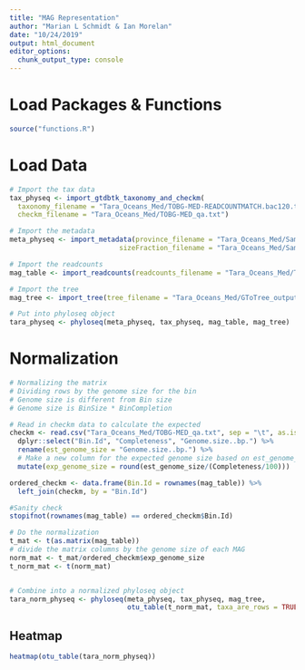 ```yaml
---
title: "MAG Representation"
author: "Marian L Schmidt & Ian Morelan"
date: "10/24/2019"
output: html_document
editor_options: 
  chunk_output_type: console
---
```


# Load Packages & Functions
```r
source("functions.R")
```



# Load Data

```r
# Import the tax data
tax_physeq <- import_gtdbtk_taxonomy_and_checkm(
  taxonomy_filename = "Tara_Oceans_Med/TOBG-MED-READCOUNTMATCH.bac120.tsv",
  checkm_filename = "Tara_Oceans_Med/TOBG-MED_qa.txt")

# Import the metadata
meta_physeq <- import_metadata(province_filename = "Tara_Oceans_Med/Sample-Province.tsv", 
                           sizeFraction_filename = "Tara_Oceans_Med/Sample-SizeFraction.tsv")

# Import the readcounts
mag_table <- import_readcounts(readcounts_filename = "Tara_Oceans_Med/TOBG-MED-TOTAL.readcounts")

# Import the tree
mag_tree <- import_tree(tree_filename = "Tara_Oceans_Med/GToTree_output.newick")

# Put into phyloseq object 
tara_physeq <- phyloseq(meta_physeq, tax_physeq, mag_table, mag_tree)
```

# Normalization
```r
# Normalizing the matrix 
# Dividing rows by the genome size for the bin
# Genome size is different from Bin size
# Genome size is BinSize * BinCompletion

# Read in checkm data to calculate the expected 
checkm <- read.csv("Tara_Oceans_Med/TOBG-MED_qa.txt", sep = "\t", as.is = TRUE) %>%
  dplyr::select("Bin.Id", "Completeness", "Genome.size..bp.") %>%
  rename(est_genome_size = "Genome.size..bp.") %>%
  # Make a new column for the expected genome size based on est_genome_size * completeness
  mutate(exp_genome_size = round(est_genome_size/(Completeness/100)))

ordered_checkm <- data.frame(Bin.Id = rownames(mag_table)) %>%
  left_join(checkm, by = "Bin.Id")

#Sanity check 
stopifnot(rownames(mag_table) == ordered_checkm$Bin.Id)

# Do the normalization
t_mat <- t(as.matrix(mag_table))
# divide the matrix columns by the genome size of each MAG
norm_mat <- t_mat/ordered_checkm$exp_genome_size
t_norm_mat <- t(norm_mat)


# Combine into a normalized phyloseq object
tara_norm_physeq <- phyloseq(meta_physeq, tax_physeq, mag_tree, 
                             otu_table(t_norm_mat, taxa_are_rows = TRUE))
```



## Heatmap

```r
heatmap(otu_table(tara_norm_physeq))
```